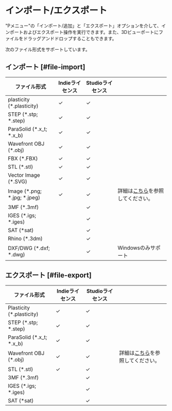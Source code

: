 # インポート/エクスポート

"Pメニュー"の「インポート/追加」と「エクスポート」オプションを介して、インポートおよびエクスポート操作を実行できます。また、3Dビューポートにファイルをドラッグアンドドロップすることもできます。<br/>


次のファイル形式をサポートしています。

## インポート [#file-import]

| ファイル形式                 | Indieライセンス | Studioライセンス |                                                                  |
| ---------------------------- | --------------- | ---------------- | ---------------------------------------------------------------- |
| plasticity (*.plasticity)    | ✓              | ✓               |                                                                  |
| STEP (*.stp; *.step)         | ✓              | ✓               |                                                                  |
| ParaSolid (*.x_t; *.x_b)     | ✓              | ✓               |                                                                  |
| Wavefront OBJ (*.obj)        | ✓              | ✓               |                                                                  |
| FBX (*.FBX)                  | ✓              | ✓               |                                                                  |
| STL (*.stl)                  | ✓              | ✓               |                                                                  |
| Vector Image (*.SVG)         | ✓            | ✓             |                                                      |
| Image (*.png; *.jpg; *.jpeg) | ✓              | ✓               | 詳細は[こちら](importing-reference-images)を参照してください。 |
| 3MF (*.3mf)                  |               | ✓             |                                                      |
| IGES (*.igs; *.iges)         |                 | ✓               |                                                                  |
| SAT (*sat)                   |                 | ✓               |                                                                  |
| Rhino (*.3dm)                |                 | ✓               |                                                                  |
| DXF/DWG (*.dxf; *.dwg)        |                 | ✓               | Windowsのみサポート                                       |

## エクスポート [#file-export]

| ファイル形式               | Indieライセンス | Studioライセンス |                                                  |
| -------------------------- | --------------- | ---------------- | ------------------------------------------------ |
| Plasticity  (*.plasticity) | ✓              | ✓               |                                                  |
| STEP  (*.stp; *.step)      | ✓              | ✓               |                                                  |
| ParaSolid  (*.x_t; *.x_b)  | ✓              | ✓               |                                                  |
| Wavefront OBJ  (*.obj)     | ✓              | ✓               | 詳細は[こちら](export-obj)を参照してください。 |
| STL  (*.stl)               | ✓              | ✓               |                                                  |
| 3MF (*.3mf)                |               | ✓             |                                        |
| IGES  (*.igs; *.iges)      |                 | ✓               |                                                  |
| SAT  (*sat)                |                 | ✓               |                                                  |
